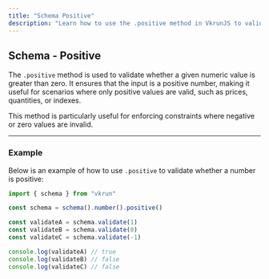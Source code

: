 ```yaml
---
title: "Schema Positive"
description: "Learn how to use the .positive method in VkrunJS to validate that numeric inputs are positive values."
---
```


## Schema - Positive

The `.positive` method is used to validate whether a given numeric value is greater than zero. It ensures that the input is a positive number, making it useful for scenarios where only positive values are valid, such as prices, quantities, or indexes.

This method is particularly useful for enforcing constraints where negative or zero values are invalid.

---

### Example

Below is an example of how to use `.positive` to validate whether a number is positive:

```ts
import { schema } from "vkrun"

const schema = schema().number().positive()

const validateA = schema.validate(1)
const validateB = schema.validate(0)
const validateC = schema.validate(-1)

console.log(validateA) // true
console.log(validateB) // false
console.log(validateC) // false
```